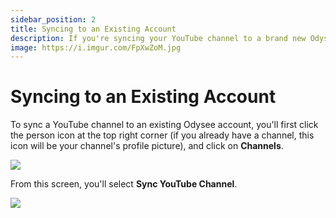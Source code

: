 ---
sidebar_position: 2
title: Syncing to an Existing Account
description: If you're syncing your YouTube channel to a brand new Odysee account, the steps are fairly straightforward.
image: https://i.imgur.com/FpXwZoM.jpg
---

# Syncing to an Existing Account

To sync a YouTube channel to an existing Odysee account, you'll first click the person icon at the top right corner (if you already have a channel, this icon will be your channel's profile picture), and click on **Channels**.

![](https://i.imgur.com/KB8nfF3.png)

From this screen, you'll select **Sync YouTube Channel**.

![](https://i.imgur.com/sBAt3IC.png)